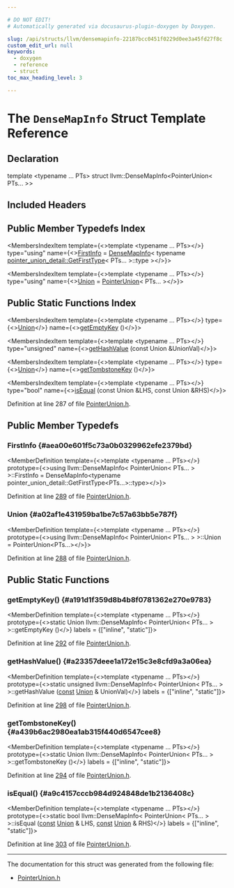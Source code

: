 ```yaml
---

# DO NOT EDIT!
# Automatically generated via docusaurus-plugin-doxygen by Doxygen.

slug: /api/structs/llvm/densemapinfo-22187bcc0451f0229d0ee3a45fd27f8c
custom_edit_url: null
keywords:
  - doxygen
  - reference
  - struct
toc_max_heading_level: 3

---
```





# The `DenseMapInfo` Struct Template Reference

<DoxygenPage pluginConfig={pluginConfig}>



## Declaration

<CodeBlock>template &lt;typename ... PTs&gt;
struct llvm::DenseMapInfo&lt;PointerUnion&lt; PTs... &gt;&gt;</CodeBlock>

## Included Headers

<IncludesList>
<IncludesListItem
  filePath="llvm/ADT/PointerUnion.h"
  permalink="/docs/api/files/include/include/llvm/include/llvm/adt/pointerunion-h"
  isLocal="true" />
</IncludesList>

## Public Member Typedefs Index

<MembersIndex>

<MembersIndexItem
  template={<>template &lt;typename ... PTs&gt;</>}
  type="using"
  name={<><a href="#aea00e601f5c73a0b0329962efe2379bd">FirstInfo</a> = <a href="/docs/api/structs/llvm/densemapinfo">DenseMapInfo</a>&lt; typename <a href="/docs/api/structs/llvm/pointer-union-detail/getfirsttype">pointer&#95;union&#95;detail::GetFirstType</a>&lt; PTs... &gt;::type &gt;</>}>
</MembersIndexItem>

<MembersIndexItem
  template={<>template &lt;typename ... PTs&gt;</>}
  type="using"
  name={<><a href="#a02af1e431959ba1be7c57a63bb5e787f">Union</a> = <a href="/docs/api/classes/llvm/pointerunion">PointerUnion</a>&lt; PTs... &gt;</>}>
</MembersIndexItem>

</MembersIndex>

## Public Static Functions Index

<MembersIndex>

<MembersIndexItem
  template={<>template &lt;typename ... PTs&gt;</>}
  type={<><a href="#a02af1e431959ba1be7c57a63bb5e787f">Union</a></>}
  name={<><a href="#a191d1f359d8b4b8f0781362e270e9783">getEmptyKey</a> ()</>}>
</MembersIndexItem>

<MembersIndexItem
  template={<>template &lt;typename ... PTs&gt;</>}
  type="unsigned"
  name={<><a href="#a23357deee1a172e15c3e8cfd9a3a06ea">getHashValue</a> (const Union &amp;UnionVal)</>}>
</MembersIndexItem>

<MembersIndexItem
  template={<>template &lt;typename ... PTs&gt;</>}
  type={<><a href="#a02af1e431959ba1be7c57a63bb5e787f">Union</a></>}
  name={<><a href="#a439b6ac2980ea1ab315f440d6547cee8">getTombstoneKey</a> ()</>}>
</MembersIndexItem>

<MembersIndexItem
  template={<>template &lt;typename ... PTs&gt;</>}
  type="bool"
  name={<><a href="#a9c4157cccb984d924848de1b2136408c">isEqual</a> (const Union &amp;LHS, const Union &amp;RHS)</>}>
</MembersIndexItem>

</MembersIndex>


Definition at line 287 of file <a href="/docs/api/files/include/include/llvm/include/llvm/adt/pointerunion-h">PointerUnion.h</a>.

<SectionDefinition>

## Public Member Typedefs

### FirstInfo {#aea00e601f5c73a0b0329962efe2379bd}

<MemberDefinition
  template={<>template &lt;typename ... PTs&gt;</>}
  prototype={<>using llvm::DenseMapInfo&lt; PointerUnion&lt; PTs... &gt; &gt;::FirstInfo = 
      DenseMapInfo&lt;typename pointer&#95;union&#95;detail::GetFirstType&lt;PTs...&gt;::type&gt;</>}>

Definition at line <a href="/docs/api/files/include/include/llvm/include/llvm/adt/pointerunion-h/#l00289">289</a> of file <a href="/docs/api/files/include/include/llvm/include/llvm/adt/pointerunion-h">PointerUnion.h</a>.
</MemberDefinition>

### Union {#a02af1e431959ba1be7c57a63bb5e787f}

<MemberDefinition
  template={<>template &lt;typename ... PTs&gt;</>}
  prototype={<>using llvm::DenseMapInfo&lt; PointerUnion&lt; PTs... &gt; &gt;::Union =  PointerUnion&lt;PTs...&gt;</>}>

Definition at line <a href="/docs/api/files/include/include/llvm/include/llvm/adt/pointerunion-h/#l00288">288</a> of file <a href="/docs/api/files/include/include/llvm/include/llvm/adt/pointerunion-h">PointerUnion.h</a>.
</MemberDefinition>

</SectionDefinition>

<SectionDefinition>

## Public Static Functions

### getEmptyKey() {#a191d1f359d8b4b8f0781362e270e9783}

<MemberDefinition
  template={<>template &lt;typename ... PTs&gt;</>}
  prototype={<>static Union llvm::DenseMapInfo&lt; PointerUnion&lt; PTs... &gt; &gt;::getEmptyKey ()</>}
  labels = {["inline", "static"]}>

Definition at line <a href="/docs/api/files/include/include/llvm/include/llvm/adt/pointerunion-h/#l00292">292</a> of file <a href="/docs/api/files/include/include/llvm/include/llvm/adt/pointerunion-h">PointerUnion.h</a>.
</MemberDefinition>

### getHashValue() {#a23357deee1a172e15c3e8cfd9a3a06ea}

<MemberDefinition
  template={<>template &lt;typename ... PTs&gt;</>}
  prototype={<>static unsigned llvm::DenseMapInfo&lt; PointerUnion&lt; PTs... &gt; &gt;::getHashValue (<a href="/docs/api/files/lib/lib/target/lib/target/aarch64/aarch64promoteconstant-cpp/#a90f8350fecae261c25be85d38b451bff">const</a> <a href="#a02af1e431959ba1be7c57a63bb5e787f">Union</a> &amp; UnionVal)</>}
  labels = {["inline", "static"]}>

Definition at line <a href="/docs/api/files/include/include/llvm/include/llvm/adt/pointerunion-h/#l00298">298</a> of file <a href="/docs/api/files/include/include/llvm/include/llvm/adt/pointerunion-h">PointerUnion.h</a>.
</MemberDefinition>

### getTombstoneKey() {#a439b6ac2980ea1ab315f440d6547cee8}

<MemberDefinition
  template={<>template &lt;typename ... PTs&gt;</>}
  prototype={<>static Union llvm::DenseMapInfo&lt; PointerUnion&lt; PTs... &gt; &gt;::getTombstoneKey ()</>}
  labels = {["inline", "static"]}>

Definition at line <a href="/docs/api/files/include/include/llvm/include/llvm/adt/pointerunion-h/#l00294">294</a> of file <a href="/docs/api/files/include/include/llvm/include/llvm/adt/pointerunion-h">PointerUnion.h</a>.
</MemberDefinition>

### isEqual() {#a9c4157cccb984d924848de1b2136408c}

<MemberDefinition
  template={<>template &lt;typename ... PTs&gt;</>}
  prototype={<>static bool llvm::DenseMapInfo&lt; PointerUnion&lt; PTs... &gt; &gt;::isEqual (<a href="/docs/api/files/lib/lib/target/lib/target/aarch64/aarch64promoteconstant-cpp/#a90f8350fecae261c25be85d38b451bff">const</a> <a href="#a02af1e431959ba1be7c57a63bb5e787f">Union</a> &amp; LHS, <a href="/docs/api/files/lib/lib/target/lib/target/aarch64/aarch64promoteconstant-cpp/#a90f8350fecae261c25be85d38b451bff">const</a> <a href="#a02af1e431959ba1be7c57a63bb5e787f">Union</a> &amp; RHS)</>}
  labels = {["inline", "static"]}>

Definition at line <a href="/docs/api/files/include/include/llvm/include/llvm/adt/pointerunion-h/#l00303">303</a> of file <a href="/docs/api/files/include/include/llvm/include/llvm/adt/pointerunion-h">PointerUnion.h</a>.
</MemberDefinition>

</SectionDefinition>

<hr/>

The documentation for this struct was generated from the following file:

<ul>
<li><a href="/docs/api/files/include/include/llvm/include/llvm/adt/pointerunion-h">PointerUnion.h</a></li>
</ul>

</DoxygenPage>

